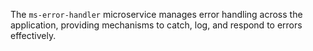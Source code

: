 
<Meta title="Micro Services/Services/MSErrorHandler" />

<Title>MSErrorHandler</Title>

The `ms-error-handler` microservice manages error handling across the application, providing mechanisms to catch, log, and respond to errors effectively.